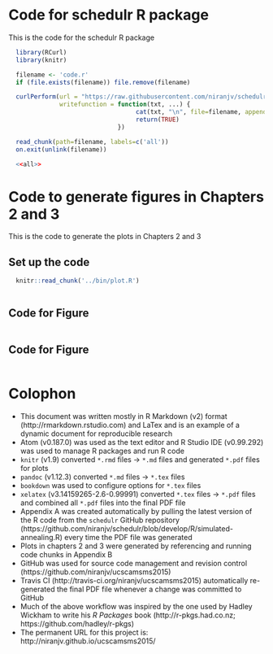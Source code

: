 
# Code for schedulr R package

This is the code for the schedulr R package

```r

  library(RCurl)
  library(knitr)

  filename <- 'code.r'
  if (file.exists(filename)) file.remove(filename)

  curlPerform(url = "https://raw.githubusercontent.com/niranjv/schedulr/develop/R/simulated-annealing.R",
              writefunction = function(txt, ...) {
                                   cat(txt, "\n", file=filename, append=T)
                                   return(TRUE)
                              })

  read_chunk(path=filename, labels=c('all'))
  on.exit(unlink(filename))
```

```r
  <<all>>
```

# Code to generate figures in Chapters 2 and 3

This is the code to generate the plots in Chapters 2 and 3


## Set up the code

```r
  knitr::read_chunk('../bin/plot.R')
```

```r
```

## Code for Figure \ref{fig:sched-1task-1inst}

``` r
```

## Code for Figure \ref{fig:sched-3task-2inst}

``` r
```


# Colophon

* This document was written mostly in R Markdown (v2) format
(http://rmarkdown.rstudio.com) and LaTex and is an example of a dynamic document for
reproducible research
* Atom (v0.187.0) was used as the text editor and R Studio IDE (v0.99.292) was
used to manage R packages and run R code
* `knitr` (v1.9) converted `*.rmd` files -> `*.md` files and generated `*.pdf`
files for plots
* `pandoc` (v1.12.3) converted `*.md` files -> `*.tex` files
* `bookdown` was used to configure options for `*.tex` files
* `xelatex` (v3.14159265-2.6-0.99991) converted `*.tex` files -> `*.pdf` files
and combined all `*.pdf` files into the final PDF file
* Appendix A was created automatically by pulling the latest version of
the R code from the `schedulr` GitHub repository
(https://github.com/niranjv/schedulr/blob/develop/R/simulated-annealing.R) every
time the PDF file was generated
* Plots in chapters 2 and 3 were generated by referencing and running code
chunks in Appendix B
* GitHub was used for source code management and revision control
(https://github.com/niranjv/ucscamsms2015)
* Travis CI (http://travis-ci.org/niranjv/ucscamsms2015) automatically
re-generated the final PDF file whenever a change was committed to GitHub
* Much of the above workflow was inspired by the one used by Hadley Wickham to
write his *R Packages* book (http://r-pkgs.had.co.nz;
  https://github.com/hadley/r-pkgs)
* The permanent URL for this project is: http://niranjv.github.io/ucscamsms2015/
